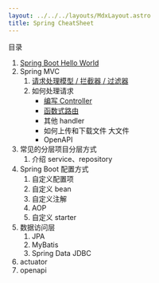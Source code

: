 ```yaml
---
layout: ../../../layouts/MdxLayout.astro
title: Spring CheatSheet
---
```


目录

1. [Spring Boot Hello World](/cheatsheet/spring/hello-world)
2. Spring MVC
   1. [请求处理模型 / 拦截器 / 过滤器](/cheatsheet/spring/mvc-request-handling-model)
   2. 如何处理请求
      - [编写 Controller](/cheatsheet/spring/mvc-controller)
      - [函数式路由](/cheatsheet/spring/mvc-functional-endpoints)
      - 其他 handler
      - 如何上传和下载文件 大文件
      - OpenAPI
4. 常见的分层项目分层方式
   1. 介绍 service、repository
5. Spring Boot 配置方式
   1. 自定义配置项
   2. 自定义 bean
   3. 自定义注解
   4. AOP
   5. 自定义 starter
6. 数据访问层
   1. JPA
   2. MyBatis
   3. Spring Data JDBC
7. actuator
8. openapi